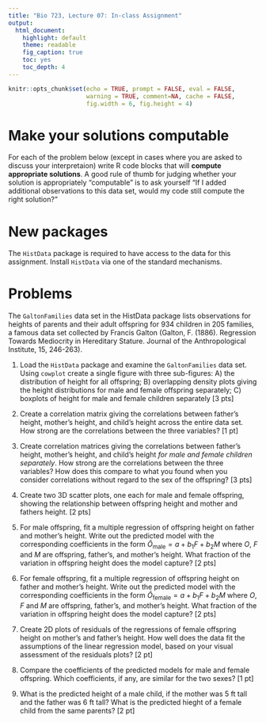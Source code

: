 ```yaml
---
title: "Bio 723, Lecture 07: In-class Assignment"
output:
  html_document:
    highlight: default
    theme: readable
    fig_caption: true
    toc: yes
    toc_depth: 4
---
```


```r
knitr::opts_chunk$set(echo = TRUE, prompt = FALSE, eval = FALSE, 
                      warning = TRUE, comment=NA, cache = FALSE,
                      fig.width = 6, fig.height = 4)
```

# Make your solutions computable

For each of the problem below (except in cases where you are asked to discuss your interpretaion) write R code blocks that will **compute appropriate solutions**. A good rule of thumb for judging whether your solution is appropriately "computable" is to ask yourself "If I added additional observations to this data set, would my code still compute the right solution?"

# New packages

The `HistData` package is required to have access to the data for this assignment. Install `HistData` via one of the standard mechanisms.


# Problems


The `GaltonFamilies` data set in the HistData package lists observations for heights of parents and their adult offspring for 934 children in 205 families, a famous data set collected by Francis Galton (Galton, F. (1886). Regression Towards Mediocrity in Hereditary Stature. Journal of the Anthropological Institute, 15, 246-263).

1.  Load the `HistData` package and examine the `GaltonFamilies` data set.  Using `cowplot` create a single figure with three sub-figures: A) the distribution of height for all offspring; B) overlapping density plots giving the height distributions for male and female offspring separately; C) boxplots of height for male and female children separately [3 pts]

1. Create a correlation matrix giving the correlations between father's height, mother's height, and child's height across the entire data set. How strong are the correlations between the three variables? [1 pt]

1. Create correlation matrices giving the correlations between father's height, mother's height, and child's height *for male and female children separately*. How strong are the correlations between the three variables?  How does this compare to what you found when you consider correlations without regard to the sex of the offspring? [3 pts]

1. Create two 3D scatter plots, one each for male and female offspring, showing the relationship between offspring height and mother and fathers height. [2 pts]

1. For male offspring, fit a multiple regression of offspring height on father and mother's height.  Write out the predicted model with the corresponding coefficients in the form $\widehat{O}_{\mbox{male}} = a + b_1 F + b_2 M$ where $O$, $F$ and $M$ are offspring, father's, and mother's height. What fraction of the variation in offspring height does the model capture? [2 pts]

1. For female offspring, fit a multiple regression of offspring height on father and mother's height.  Write out the predicted model with the corresponding coefficients in the form $\widehat{O}_{\mbox{female}} = a + b_1 F + b_2 M$ where $O$, $F$ and $M$ are offspring, father's, and mother's height.  What fraction of the variation in offspring height does the model capture? [2 pts]

1. Create 2D plots of residuals of the regressions of female offspring height on mother's and father's height. How well does the data fit the assumptions of the linear regression model, based on your visual assessment of the residuals plots? [2 pt]

1. Compare the coefficients of the predicted models for male and female offspring.  Which coefficients, if any, are similar for the two sexes? [1 pt]

1. What is the predicted height of a male child, if the mother was 5 ft tall and the father was 6 ft tall?  What is the predicted hieght of a female child from the same parents? [2 pt]

